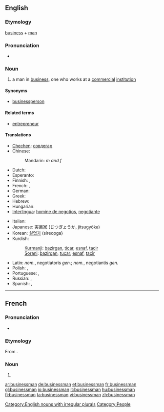 ==English==
{{wikipedia}}

===Etymology===
[[business]] + [[man]]

===Pronunciation===
* {{audio|en-us-businessman.ogg|Audio (US)}}

===Noun===
{{en-noun|businessmen}}

# a man in [[business]], one who works at a [[commercial]] [[institution]]

====Synonyms====
* [[businessperson]]

====Related terms====
* [[entrepreneur]]

====Translations====
{{trans-top|a man in business, one who works at a commercial institution}}
* [[Chechen]]: [[совдегар]]
* Chinese:
*: Mandarin: {{t-|cmn|商人|tr=shāngrén|sc=Hani}} ''m and f''
* Dutch: {{t+|nl|zakenman|m}}
* Esperanto: {{t-|eo|aferisto|xs=Esperanto}}
* Finnish: {{t-|fi|liikemies}}, {{t+|fi|bisnesmies}}
* French: {{t+|fr|homme d'affaires|m}},  {{t+|fr|businessman|m}}
* German: {{t-|de|Geschäftsmann|m}}
* Greek: {{t+|el|επιχειρηματίας|m|f|tr=epikhirimatías}}
* Hebrew: {{t|he|איש-עסקים|m|tr=ysh-'asaqym}}
* Hungarian: {{t+|hu|üzletember}}
* [[Interlingua]]: [[homine de negotios]], [[negotiante]]
{{trans-mid}}
* Italian: {{t-|it|uomo d'affari|m}}
* Japanese: [[実業家]] (じつぎょうか, jitsugyōka)
* Korean: [[실업가]] (sireopga}
* Kurdish:
*: [[Kurmanji]]: [[bazirgan]], [[ticar]], [[esnaf]], [[tacir]]
*: [[Sorani]]: [[bazirgan]], [[tucar]], [[esnaf]], [[tacîr]]
* Latin: {{t-|la|negotiator}} ''nom.'', negotiatoris ''gen.''; {{t|la|negotians}} ''nom.'', negotiantis ''gen.''
* Polish: {{t+|pl|biznesmen|m}}, {{t-|pl|przedsiębiorca|m}}
* Portuguese: {{t|pt|empresário|m}}, {{t|pt|homem de negócios|m}}
* Russian: {{t+|ru|предприниматель|m|tr=predprinimátel’}}, {{t+|ru|бизнесмен|m|tr=biznesmén}}
* Spanish: {{t-|es|hombre de negocios|m}}, {{t-|es|empresario|m}}
{{trans-bottom}}

[[Category:English nouns with irregular plurals]]
[[Category:People]]

----

==French==

===Pronunciation===
* {{IPA|/biz.nɛz.man/|lang=fr}}

===Etymology===
From {{etyl|en|fr}}.

===Noun===
{{fr-noun|m|plural=businessmen}}

# {{l|en|businessman}}

[[ar:businessman]]
[[de:businessman]]
[[et:businessman]]
[[fr:businessman]]
[[gl:businessman]]
[[io:businessman]]
[[it:businessman]]
[[hu:businessman]]
[[fi:businessman]]
[[ta:businessman]]
[[vi:businessman]]
[[zh:businessman]]